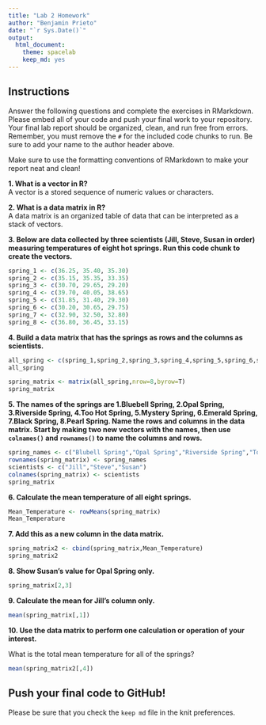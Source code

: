 ```yaml
---
title: "Lab 2 Homework"
author: "Benjamin Prieto"
date: "`r Sys.Date()`"
output:
  html_document: 
    theme: spacelab
    keep_md: yes
---
```


## Instructions
Answer the following questions and complete the exercises in RMarkdown. Please embed all of your code and push your final work to your repository. Your final lab report should be organized, clean, and run free from errors. Remember, you must remove the `#` for the included code chunks to run. Be sure to add your name to the author header above.  

Make sure to use the formatting conventions of RMarkdown to make your report neat and clean!  

**1. What is a vector in R?**  
A vector is a stored sequence of numeric values or characters.


**2. What is a data matrix in R?**  
A data matrix is an organized table of data that can be interpreted as a stack of vectors.


**3. Below are data collected by three scientists (Jill, Steve, Susan in order) measuring temperatures of eight hot springs. Run this code chunk to create the vectors.**
```r
spring_1 <- c(36.25, 35.40, 35.30)
spring_2 <- c(35.15, 35.35, 33.35)
spring_3 <- c(30.70, 29.65, 29.20)
spring_4 <- c(39.70, 40.05, 38.65)
spring_5 <- c(31.85, 31.40, 29.30)
spring_6 <- c(30.20, 30.65, 29.75)
spring_7 <- c(32.90, 32.50, 32.80)
spring_8 <- c(36.80, 36.45, 33.15)
```


**4. Build a data matrix that has the springs as rows and the columns as scientists.**  
```r
all_spring <- c(spring_1,spring_2,spring_3,spring_4,spring_5,spring_6,spring_7,spring_8)
all_spring
```

```r
spring_matrix <- matrix(all_spring,nrow=8,byrow=T)
spring_matrix
```


**5. The names of the springs are 1.Bluebell Spring, 2.Opal Spring, 3.Riverside Spring, 4.Too Hot Spring, 5.Mystery Spring, 6.Emerald Spring, 7.Black Spring, 8.Pearl Spring. Name the rows and columns in the data matrix. Start by making two new vectors with the names, then use `colnames()` and `rownames()` to name the columns and rows.**
```r
spring_names <- c("Blubell Spring","Opal Spring","Riverside Spring","Too Hot Spring","Mystery Spring","Emerald Spring","Black Spring","Pearl Spring")
rownames(spring_matrix) <- spring_names
scientists <- c("Jill","Steve","Susan")
colnames(spring_matrix) <- scientists
spring_matrix
```

**6. Calculate the mean temperature of all eight springs.**
```r
Mean_Temperature <- rowMeans(spring_matrix)
Mean_Temperature
```


**7. Add this as a new column in the data matrix.**  
```r
spring_matrix2 <- cbind(spring_matrix,Mean_Temperature)
spring_matrix2
```


**8. Show Susan's value for Opal Spring only.**
```r
spring_matrix[2,3]
```


**9. Calculate the mean for Jill's column only.**  
```r
mean(spring_matrix[,1])
```


**10. Use the data matrix to perform one calculation or operation of your interest.**

What is the total mean temperature for all of the springs?
```r
mean(spring_matrix2[,4])
```

## Push your final code to GitHub!
Please be sure that you check the `keep md` file in the knit preferences.  